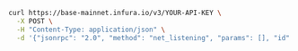 
<Tabs>
  <TabItem value="cURL">

```bash
curl https://base-mainnet.infura.io/v3/YOUR-API-KEY \
  -X POST \
  -H "Content-Type: application/json" \
  -d '{"jsonrpc": "2.0", "method": "net_listening", "params": [], "id": 1}'
```

  </TabItem>
</Tabs>
